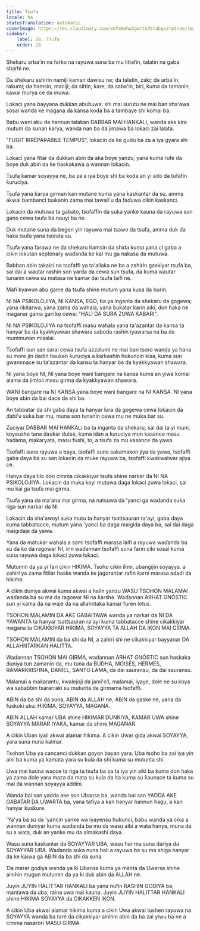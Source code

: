 ```yaml
---
title: Tsufa
locale: ha
statusTranslation: automatic
coverImage: https://res.cloudinary.com/xmfm6mhw3gwctndtcubgx2rptnae/image/upload/v1740337243/small_cover_educacion_fundamental_a051170f1c.webp
sidebar:
    label: 28. Tsufa
    order: 28
---
```

Shekaru arba'in na farko na rayuwa suna ba mu littafin, talatin na gaba sharhi ne.

Da shekaru ashirin namiji kaman dawisu ne; da talatin, zaki; da arba'in, rakumi; da hamsin, maciji; da sittin, kare; da saba'in, biri, kuma da tamanin, kawai murya ce da inuwa.

Lokaci yana bayyana dukkan abubuwa: shi mai surutu ne mai ban sha'awa sosai wanda ke magana da kansa koda ba a tambaye shi komai ba.

Babu wani abu da hannun talakan DABBAR MAI HANKALI, wanda ake kira mutum da sunan karya, wanda nan ba da jimawa ba lokaci zai lalata.

"FUGIT IRRÉPARABILE TEMPUS", lokacin da ke gudu ba za a iya gyara shi ba.

Lokaci yana fitar da dukkan abin da aka ɓoye yanzu, yana kuma rufe da ɓoye duk abin da ke haskakawa a wannan lokacin.

Tsufa kamar soyayya ne, ba za a iya ɓoye shi ba koda an yi ado da tufafin ƙuruciya.

Tsufa yana karya girman kan mutane kuma yana ƙasƙantar da su, amma akwai bambanci tsakanin zama mai tawali'u da faɗuwa cikin ƙasƙanci.

Lokacin da mutuwa ta gabato, tsofaffin da suka yanke kauna da rayuwa sun gano cewa tsufa ba nauyi ba ne.

Duk mutane suna da begen yin rayuwa mai tsawo da tsufa, amma duk da haka tsufa yana tsorata su.

Tsufa yana farawa ne da shekaru hamsin da shida kuma yana ci gaba a cikin lokutan septenary waɗanda ke kai mu ga nakasa da mutuwa.

Babban abin takaici na tsofaffi ya ta'allaka ne ba a zahirin gaskiyar tsufa ba, sai dai a wautar rashin son yarda da cewa sun tsufa, da kuma wautar tunanin cewa su matasa ne kamar dai tsufa laifi ne.

Mafi kyawun abu game da tsufa shine mutum yana kusa da burin.

NI NA PSIKOLOJIYA, NI KANSA, EGO, ba ya inganta da shekaru da gogewa; yana rikitarwa, yana zama da wahala, yana buƙatar ƙarin aiki, don haka ne maganar gama gari ke cewa: "HALI DA SURA ZUWA KABARI".

NI NA PSIKOLOJIYA na tsofaffi masu wahala yana ta'azantar da kansa ta hanyar ba da kyakkyawan shawara saboda rashin iyawarsa na ba da mummunan misalai.

Tsofaffi sun san sarai cewa tsufa azzalumi ne mai ban tsoro wanda ya hana su more jin daɗin haukan ƙuruciya a ƙarƙashin hukuncin kisa, kuma sun gwammace su ta'azantar da kansu ta hanyar ba da kyakkyawan shawara.

NI yana ɓoye NI, NI yana ɓoye wani ɓangare na kansa kuma an yiwa komai alama da jimloli masu girma da kyakkyawan shawara.

WANI ɓangare na NI KANSA yana ɓoye wani ɓangare na NI KANSA. NI yana ɓoye abin da bai dace da shi ba.

An tabbatar da shi gaba ɗaya ta hanyar lura da gogewa cewa lokacin da ɗabi'u suka bar mu, muna son tunanin cewa mu ne muka bar su.

Zuciyar DABBAR MAI HANKALI ba ta inganta da shekaru, sai dai ta yi muni, koyaushe tana ɗaukar dutse, kuma idan a ƙuruciya mun kasance masu haɗama, maƙaryata, masu fushi, to, a tsufa za mu kasance da yawa.

Tsofaffi suna rayuwa a baya, tsofaffi sune sakamakon jiya da yawa, tsofaffi gaba ɗaya ba su san lokacin da muke rayuwa ba, tsofaffi ƙwaƙwalwar ajiya ce.

Hanya ɗaya tilo don cimma cikakkiyar tsufa shine narkar da NI NA PSIKOLOJIYA. Lokacin da muka koyi mutuwa daga lokaci zuwa lokaci, sai mu kai ga tsufa mai girma.

Tsufa yana da ma'ana mai girma, na natsuwa da 'yanci ga waɗanda suka riga sun narkar da NI.

Lokacin da sha'awoyi suka mutu ta hanyar tsattsauran ra'ayi, gaba ɗaya kuma tabbatacce, mutum yana 'yanci ba daga maigida ɗaya ba, sai dai daga maigidaje da yawa.

Yana da matukar wahala a sami tsofaffi marasa laifi a rayuwa waɗanda ba su da ko da ragowar NI, irin waɗannan tsofaffi suna farin ciki sosai kuma suna rayuwa daga lokaci zuwa lokaci.

Mutumin da ya yi fari cikin HIKIMA. Tsoho cikin ilimi, ubangijin soyayya, a zahiri ya zama fitilar haske wanda ke jagorantar rafin ƙarni marasa adadi da hikima.

A cikin duniya akwai kuma akwai a halin yanzu WASU TSOHON MALAMAI waɗanda ba su ma da ragowar NI na ƙarshe. Waɗannan ARHAT GNÓSTIC sun yi kama da na waje da na allahntaka kamar furen lotus.

TSOHON MALAMIN DA AKE GABAITAWA wanda ya narkar da NI DA YAWANTA ta hanyar tsattsauran ra'ayi kuma tabbatacce shine cikakkiyar magana ta CIKAKKIYAR HIKIMA, SOYAYYA TA ALLAH DA IKON MAI GIRMA.

TSOHON MALAMIN da ba shi da NI, a zahiri shi ne cikakkiyar bayyanar DA ALLAHNTARKAN HALITTA.

Waɗannan TSOHON MAI GIRMA, waɗannan ARHAT GNÓSTIC sun haskaka duniya tun zamanin da, mu tuna da BUDHA, MOISÉS, HERMES, RAMARKRISHNA, DANIEL, SANTO LAMA, da dai sauransu, da dai sauransu.

Malamai a makarantu, kwalejoji da jami'o'i, malamai, iyaye, dole ne su koya wa sababbin tsararraki su mutunta da girmama tsofaffi.

ABIN da ba shi da suna, ABIN da ALLAH ne, ABIN da gaske ne, yana da fuskoki uku: HIKIMA, SOYAYYA, MAGANA.

ABIN ALLAH kamar UBA shine HIKIMAR DUNKIYA, KAMAR UWA shine SOYAYYA MARAR IYAKA, kamar ɗa shine MAGANAR.

A cikin Uban iyali akwai alamar hikima. A cikin Uwar gida akwai SOYAYYA, yara suna nuna kalmar.

Tsohon Uba ya cancanci dukkan goyon bayan yara. Uba tsoho ba zai iya yin aiki ba kuma ya kamata yara su kula da shi kuma su mutunta shi.

Uwa mai ƙauna wacce ta riga ta tsufa ba za ta iya yin aiki ba kuma don haka ya zama dole yara maza da mata su kula da ita kuma su ƙaunace ta kuma su mai da wannan soyayya addini.

Wanda bai san yadda ake son Ubansa ba, wanda bai san YADDA AKE GABATAR DA UWARTA ba, yana tafiya a kan hanyar hannun hagu, a kan hanyar kuskure.

'Ya'ya ba su da 'yancin yanke wa iyayensu hukunci, babu wanda ya cika a wannan duniyar kuma waɗanda ba mu da wasu aibi a wata hanya, muna da su a wata, duk an yanke mu da almakashi ɗaya.

Wasu suna ƙasƙantar da SOYAYYAR UBA, wasu har ma suna dariya da SOYAYYAR UBA. Waɗanda suka nuna hali a rayuwa ba su ma shiga hanyar da ke kaiwa ga ABIN da ba shi da suna.

Ɗa marar godiya wanda ya ƙi Ubansa kuma ya manta da Uwarsa shine ainihin mugun mutumin da ya ƙi duk abin da ALLAH ne.

Juyin JUYIN HALITTAR HANKALI ba yana nufin RASHIN GODIYA ba, mantawa da uba, raina uwa mai ƙauna. Juyin JUYIN HALITTAR HANKALI shine HIKIMA SOYAYYA da CIKAKKEN IKON.

A cikin Uba akwai alamar hikima kuma a cikin Uwa akwai tushen rayuwa na SOYAYYA wanda ba tare da cikakkiyar ainihin abin da ba zai yiwu ba ne a cimma nasarori MASU GIRMA.

